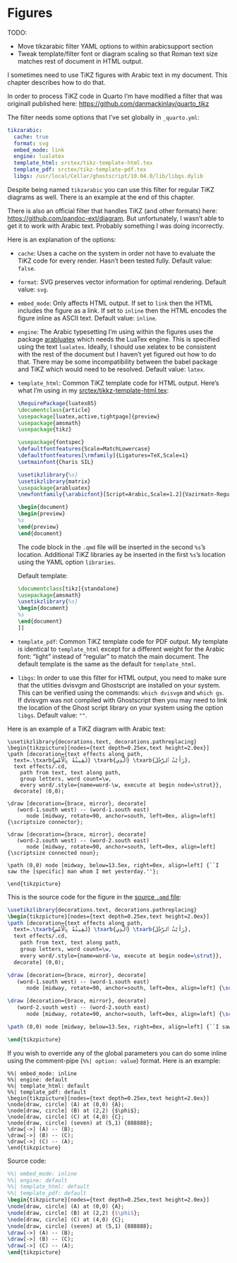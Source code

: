 # Figures

TODO: 

+ Move tikzarabic filter YAML options to within arabicsupport section
+ Tweak template/filter font or diagram scaling so that Roman text size matches rest of document in HTML output.

I sometimes need to use TiKZ figures with Arabic text in my document.
This chapter describes how to do that.

In order to process TiKZ code in Quarto
I'm have modified a filter that was originall published here: 
<https://github.com/danmackinlay/quarto_tikz>

The filter needs some options that I've set globally in `_quarto.yml`:

```yml
tikzarabic:
  cache: true
  format: svg
  embed_mode: link
  engine: lualatex
  template_html: srctex/tikz-template-html.tex
  template_pdf: srctex/tikz-template-pdf.tex
  libgs: /usr/local/Cellar/ghostscript/10.04.0/lib/libgs.dylib
```

Despite being named `tikzarabic` you can use this filter for regular TiKZ diagrams as well. There is an example at the end of this chapter.

There is also an official filter that handles TiKZ (and other formats) here: <https://github.com/pandoc-ext/diagram>. 
But unfortunately, I wasn't able to get it to work with Arabic text. Probably something I was doing incorrectly.

Here is an explanation of the options:

+ `cache`: Uses a cache on the system in order not have to evaluate the TiKZ code for every render. Hasn't been tested fully. 
  Default value: `false`.
+ `format`: SVG preserves vector information for optimal rendering. 
  Default value: `svg`.
+ `embed_mode`: Only affects HTML output. If set to `link` then the HTML includes the figure as a link. If set to `inline` then the HTML encodes the figure inline as ASCII text. 
  Default value: `inline`.
+ `engine`: The Arabic typesetting I'm using within the figures uses the package [arabluatex](https://ctan.org/pkg/arabluatex?lang=en) which needs the LuaTex engine. This is specified using the text `lualatex`. Ideally, I should use xelatex to be consistent with the rest of the document but I haven't yet figured out how to do that. There may be some incompatibility between the babel package and TiKZ which would need to be resolved.
  Default value: `latex`.
+ `template_html`: Common TiKZ template code for HTML output. Here's what I'm using in my [srctex/tikkz-template-html.tex](https://github.com/adamiturabi/quarto-arabic-mwe/blob/main/srctex/tikz-template-html.tex):

  ```tex
  \RequirePackage{luatex85}
  \documentclass{article}
  \usepackage[luatex,active,tightpage]{preview}
  \usepackage{amsmath}
  \usepackage{tikz}
  
  \usepackage{fontspec}
  \defaultfontfeatures{Scale=MatchLowercase}
  \defaultfontfeatures[\rmfamily]{Ligatures=TeX,Scale=1}
  \setmainfont{Charis SIL}
  
  \usetikzlibrary{%s}
  \usetikzlibrary{matrix}
  \usepackage{arabluatex}
  \newfontfamily{\arabicfont}[Script=Arabic,Scale=1.2]{Vazirmatn-Regular}
  
  \begin{document}
  \begin{preview}
  %s
  \end{preview}
  \end{document}
  ```

  The code block in the `.qmd` file will be inserted in the second `%s`'s location. Additional TiKZ libraries ay be inserted in the first `%s`'s location using the YAML option `libraries`.

  Default template:

  ```tex
  \documentclass[tikz]{standalone}
  \usepackage{amsmath}
  \usetikzlibrary{%s}
  \begin{document}
  %s
  \end{document}
  ]]
  ```

+ `template_pdf`: Common TiKZ template code for PDF output. My template is identical to `template_html` except for a different weight for the Arabic font: "light" instead of "regular" to match the main document.
 The default template is the same as the default for `template_html`.

+ `libgs`: In order to use this filter for HTML output, you need to make sure that the utlities dvisvgm and Ghostscript are installed on your system. This can be verified using the commands: `which dvisvgm` and `which gs`. If dvisvgm was not compiled with Ghostscript then you may need to link the location of the Ghost script library on your system using the option `libgs`.
  Default value: `""`.

Here is an example of a TiKZ diagram with Arabic text:

```.tikzarabic
\usetikzlibrary{decorations.text, decorations.pathreplacing}
\begin{tikzpicture}[nodes={text depth=0.25ex,text height=2.0ex}]
\path [decoration={text effects along path,
  text=.\txarb{لَقِيتُهُ بِٱلْأَمْسِ} \txarb{ٱلَّذِي} \txarb{رَأَيْتُ ٱَلرَّجُلَ},
  text effects/.cd,
    path from text, text along path,
    group letters, word count=\w,
    every word/.style={name=word-\w, execute at begin node=\strut}},
  decorate] (0,0);

\draw [decoration={brace, mirror}, decorate]
   (word-1.south west) -- (word-1.south east)
      node [midway, rotate=90, anchor=south, left=0ex, align=left] {\scriptsize connector};

\draw [decoration={brace, mirror}, decorate]
   (word-2.south west) -- (word-2.south east)
      node [midway, rotate=90, anchor=south, left=0ex, align=left] {\scriptsize connected noun};

\path (0,0) node [midway, below=13.5ex, right=0ex, align=left] {``I saw the [specific] man whom I met yesterday.''};

\end{tikzpicture}
```

<!--See the 
[source file](https://github.com/adamiturabi/quarto-arabic-mwe/blob/main/srcqmd/figures.qmd)
for the code.

If you wish to override any of the global options you may do it
-->

This is the source code for the figure in the [source `.qmd` file](https://github.com/adamiturabi/quarto-arabic-mwe/blob/main/srcqmd/figures.qmd):

```tex
\usetikzlibrary{decorations.text, decorations.pathreplacing}
\begin{tikzpicture}[nodes={text depth=0.25ex,text height=2.0ex}]
\path [decoration={text effects along path,
  text=.\txarb{لَقِيتُهُ بِٱلْأَمْسِ} \txarb{ٱلَّذِي} \txarb{رَأَيْتُ ٱَلرَّجُلَ},
  text effects/.cd,
    path from text, text along path,
    group letters, word count=\w,
    every word/.style={name=word-\w, execute at begin node=\strut}},
  decorate] (0,0);

\draw [decoration={brace, mirror}, decorate]
   (word-1.south west) -- (word-1.south east)
      node [midway, rotate=90, anchor=south, left=0ex, align=left] {\scriptsize connector};

\draw [decoration={brace, mirror}, decorate]
   (word-2.south west) -- (word-2.south east)
      node [midway, rotate=90, anchor=south, left=0ex, align=left] {\scriptsize connected noun};

\path (0,0) node [midway, below=13.5ex, right=0ex, align=left] {``I saw the [specific] man whom I met yesterday.''};

\end{tikzpicture}
```

If you wish to override any of the global parameters you can do some inline using the comment-pipe (`%%| option: value`) format. Here is an example:

```.tikzarabic
%%| embed_mode: inline
%%| engine: default
%%| template_html: default
%%| template_pdf: default
\begin{tikzpicture}[nodes={text depth=0.25ex,text height=2.0ex}]
\node[draw, circle] (A) at (0,0) {A};
\node[draw, circle] (B) at (2,2) {$\phi$};
\node[draw, circle] (C) at (4,0) {C};
\node[draw, circle] (seven) at (5,1) {888888};
\draw[->] (A) -- (B);
\draw[->] (B) -- (C);
\draw[->] (C) -- (A);
\end{tikzpicture}
```

Source code:

```tex
%%| embed_mode: inline
%%| engine: default
%%| template_html: default
%%| template_pdf: default
\begin{tikzpicture}[nodes={text depth=0.25ex,text height=2.0ex}]
\node[draw, circle] (A) at (0,0) {A};
\node[draw, circle] (B) at (2,2) {$\phi$};
\node[draw, circle] (C) at (4,0) {C};
\node[draw, circle] (seven) at (5,1) {888888};
\draw[->] (A) -- (B);
\draw[->] (B) -- (C);
\draw[->] (C) -- (A);
\end{tikzpicture}
```

